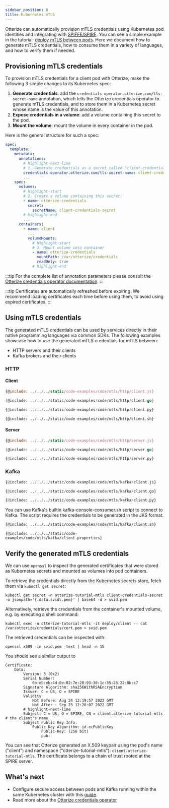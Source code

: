 ```yaml
---
sidebar_position: 8
title: Kubernetes mTLS
---
```


Otterize can automatically provision mTLS credentials using Kubernetes pod identities
and integrating with [SPIFFE/SPIRE](https://spiffe.io/docs/latest/spire-about/spire-concepts/).
You can see a simple example in the tutorial: [deploy mTLS between pods](/quick-tutorials/k8s-mtls).
Here we document how to generate mTLS credentials, how to consume them in a variety of languages,
and how to verify them if needed.

## Provisioning mTLS credentials
To provision mTLS credentials for a client pod with Otterize, make the following 3 simple changes to its Kubernetes spec:
1. **Generate credentials**: add the `credentials-operator.otterize.com/tls-secret-name` annotation, which tells the Otterize
   credentials operator to generate mTLS credentials, and to store them in a Kubernetes secret
   whose name is the value of this annotation.
2. **Expose credentials in a volume**: add a volume containing this secret to the pod.
3. **Mount the volume**: mount the volume in every container in the pod.

Here is the general structure for such a spec:
```yaml
spec:
  template:
    metadata:
      annotations:
        # highlight-next-line
        # 1. Generate credentials as a secret called "client-credentials-secret":
        credentials-operator.otterize.com/tls-secret-name: client-credentials-secret
        ...
    spec:
      volumes:
        # highlight-start
        # 2. Create a volume containing this secret:
        - name: otterize-credentials
          secret:
            secretName: client-credentials-secret
        # highlight-end
        ...
      containers:
        - name: client
          ...
          volumeMounts:
            # highlight-start
            # 3. Mount volume into container
            - name: otterize-credentials
              mountPath: /var/otterize/credentials
              readOnly: true
            # highlight-end
```

:::tip
For the complete list of annotation parameters please consult the
[Otterize credentials operator documentation](/reference/configuration/credentials-operator/).
:::

:::tip
Certificates are automatically refreshed before expiring. We recommend loading certificates each time before using them, to avoid
using expired certificates.
:::

## Using mTLS credentials
The generated mTLS credentials can be used by services directly in their native programming languages via common SDKs.
The following examples showcase how to use the generated mTLS credentials for mTLS between:
* HTTP servers and their clients
* Kafka brokers and their clients

### HTTP

#### Client

<Tabs>
<TabItem value="js" label="JavaScript" default>

```js
{@include: ../../../static/code-examples/code/mtls/http/client.js}
```
</TabItem>
<TabItem value="go" label="Go">

```go
{@include: ../../../static/code-examples/code/mtls/http/client.go}
```
</TabItem>
<TabItem value="python" label="Python">

```python
{@include: ../../../static/code-examples/code/mtls/http/client.py}
```
</TabItem>
<TabItem value="curl" label="cURL">

```shell
{@include: ../../../static/code-examples/code/mtls/http/client.sh}
```
</TabItem>
</Tabs>

#### Server

<Tabs>
<TabItem value="js" label="JavaScript" default>

```js
{@include: ../../../static/code-examples/code/mtls/http/server.js}
```
</TabItem>
<TabItem value="go" label="Go">

```go
{@include: ../../../static/code-examples/code/mtls/http/server.go}
```
</TabItem>
<TabItem value="python" label="Python">

```python
{@include: ../../../static/code-examples/code/mtls/http/server.py}
```
</TabItem>
</Tabs>

### Kafka
<Tabs>
<TabItem value="js" label="JavaScript" default>

```python
{@include: ../../../static/code-examples/code/mtls/kafka/client.js}
```
</TabItem>
<TabItem value="go" label="Go">

```python
{@include: ../../../static/code-examples/code/mtls/kafka/client.go}
```
</TabItem>
<TabItem value="python" label="Python">

```python
{@include: ../../../static/code-examples/code/mtls/kafka/client.py}
```
</TabItem>
<TabItem value="bash" label="Bash" default>
You can use Kafka's builtin kafka-console-consumer.sh script to connect to Kafka. The script requires the credentials
to be generated in the JKS format.
<Tabs>
<TabItem value="bash" label="Bash" default>

```bash
{@include: ../../../static/code-examples/code/mtls/kafka/client.sh}
```
</TabItem>
<TabItem value="client.properties" label="client.properties">

```properties
{@include: ../../../static/code-examples/code/mtls/kafka/client.properties}
```
</TabItem>
</Tabs>
</TabItem>
</Tabs>

## Verify the generated mTLS credentials

We can use `openssl` to inspect the generated certificates that were stored as Kubernetes secrets
and mounted as volumes into pod containers.

To retrieve the credentials directly from the Kubernetes secrets store, fetch them via `kubectl get secret`:
```shell
kubectl get secret -n otterize-tutorial-mtls client-credentials-secret -o jsonpath='{.data.svid\.pem}' | base64 -d > svid.pem
```

Alternatively, retrieve the credentials from the container's mounted volume, e.g. by executing a shell command:
```shell
kubectl exec -n otterize-tutorial-mtls -it deploy/client -- cat /var/otterize/credentials/cert.pem > svid.pem
```

The retrieved credentials can be inspected with:
```shell
openssl x509 -in svid.pem -text | head -n 15
```
You should see a similar output to
```x509
Certificate:
    Data:
        Version: 3 (0x2)
        Serial Number:
            0b:eb:eb:4d:0e:02:7e:28:93:30:1c:55:26:22:8b:c7
        Signature Algorithm: sha256WithRSAEncryption
        Issuer: C = US, O = SPIRE
        Validity
            Not Before: Aug 24 12:19:57 2022 GMT
            Not After : Sep 23 12:20:07 2022 GMT
        # highlight-next-line
        Subject: C = US, O = SPIRE, CN = client.otterize-tutorial-mtls       # the client's name
        Subject Public Key Info:
            Public Key Algorithm: id-ecPublicKey
                Public-Key: (256 bit)
                pub:
```

You can see that Otterize generated an X.509 keypair using the pod's name ("client")
and namespace ("otterize-tutorial-mtls"): `client.otterize-tutorial-mtls`.
The certificate belongs to a chain of trust rooted at the SPIRE server.

## What's next

- Configure secure access between pods and Kafka running within the same Kubernetes cluster with this [guide](/quick-tutorials/k8s-kafka-mtls).
- Read more about the [Otterize credentials operator](/reference/configuration/credentials-operator/)
